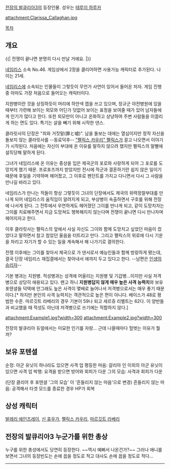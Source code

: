 [[전장의 발큐리아3]]의 등장인물. 성우는 [[테루이 하루카]]

attachment:Clarissa_Callaghan.jpg

[[목차]]
== 개요 ==
{{| 전쟁이 끝나면 분명히 다시 만날 거에요. |}}

[[네임리스]] 소속 No.46. 게임상에서 2장을 클리어하면 사용가능 캐릭터로 추가된다. 나이는 21세.

[[네임리스]]에 소속되는 인물들이 그렇듯이 무언가 사연이 있어서 들어온 처자. 게임 진행 중 아마도 가장 처음으로 들어오는 캐릭터이다.

지원병이란 것을 상징하듯이 머리에 하얀색 캡을 쓰고 있으며, 정규군 야전병원에 있을 때부터 가련해 보이는 외모와 어딘가 덧없어 보이는 표정을 보여줄 때가 있어 남자들에게 인기가 많다고 한다. 또한 외모만이 아니고 온화하고 상냥하여 주변 사람들을 이끌리게 하는 면도 있다. 특기는 살을 빼기 위해 시작한 댄스. 

클라릿사의 단장은 "죄와 거짓말(罪と嘘)". 남을 돌보는 데에는 열심이지만 정작 자신을 돌보지 않는 클라릿사를 --동료덕후-- [["펠릭스 카우리" 펠릭스]]가 끌고 나오면서 이야기가 시작된다. 처음에는 자신이 부대에 온 이유를 말하지 않으려 했지만 펠릭스의 말빨에 설득당해 말하게 된다. 

그녀가 네임리스에 온 이유는 중상을 입은 제국군의 포로와 사랑하게 되어 그 포로를 도망치게 했기 때문. 프로포즈까지 받았지만 전시에 적군과 결혼하기란 쉽지 않은 일이기 때문에 후일을 기약하며 헤어졌고, 그 이후로 펜던트를 가지고 다니면서 다시 그 사람을 만나길 바라고 있다. 

네임리스가 만나는 적들이 항상 그렇듯이 그녀의 단장에서도 제국의 위력정찰부대를 만나게 되어 네임리스의 움직임이 알려지게 되고, 부상병이 속출하면서 구호를 위해 전장에 나서게 된다. 그 전투에서 우연하게도 헤어졌던 그이를 만나게 되고, 같이 도망치자는 그이를 치료해주면서 지금 도망쳐도 행복해지지 않는다며 전쟁이 끝나면 다시 만나자며 헤어지자고 한다.

이후 클라릿사는 펠릭스의 앞에서 사실 자신도 그이와 함께 도망치고 싶었던 마음이 컸었다고 말하면서 참고 참았던 울음을 터트리고 만다. 그리고 펠릭스의 위로에 다시 기운을 차리고 자기가 할 수 있는 일을 계속해서 해 나가기로 결의한다.

전쟁 이후에는 그이를 찾아서 제국으로 가 댄서로서 예능인들과 함께 방랑하게 됐는데, 결국 단장 네임리스 재집결에서는 찾아내서 애까지 두고 있다고 한다. --남편은 [[인생의 승리자]]--

기본 병과는 지원병. 적성병과는 성격에 어울리는 지원병 및 기갑병...이지만 사실 저격병으로 상당히 애용되고 있다. 왠고 하니 '''지원병답지 않게 매우 높은 사격 능력치'''와 보유 포텐셜들 덕택에 안그래도 높은 사격이 몇배로 늘어나서 저격병으로서는 매우 좋기 때문이다.[* 하지만 본인의 사격 능력치는 객관적으로 높은 편이 아니다. 베이스가 48로 평범한 수준. 마르깃트 라베리의 경우 기본이 59나 되고 세르쥬 리벨트는 62다. 이 양반들과 비교했을 때 적성도 아닌데 저격병으로 쓰기에는 적합하지 않다.]

attachment:Example1.jpg?width=300 attachment:Example2.jpg?width=300

전장의 발큐리아 듀얼에서는 미묘한 인기를 자랑... 근데 나올때마다 헐벗는 이유가 뭘까?

== 보유 포텐셜 == 
순정: 아군 유닛이 하나라도 있으면 사격 업
평등한 마음: 갈리아 인 이외의 아군 유닛이 있으면 사격 업
박행: 요격을 받으면 방어와 회피가 다운
그의 모습: 사격과 회피가 다운

(단장 클리어 후 포텐셜 '그의 모습' 이 '흔들리지 않는 마음'으로 변경)
흔들리지 않는 마음: 공격해서 타겟 모드를 종료한 경우 HP가 회복

== 상성 캐릭터 ==
[[발레리 에인즈레이]], [[신 휴우가]], [[펠릭스 카우리]], [[마르깃트 라베리]]

== 전장의 발큐리아3 누군가를 위한 총상 ==
누구를 위한 총성에서도 당연히 등장한다. ~~역시 예뻐서 나온건가?~~ 그러나 애니를 보면서 그녀의 등장빈도는 손에 꼽을 정도로 적고 대사도 손에 꼽을 정도로 적다...

----
